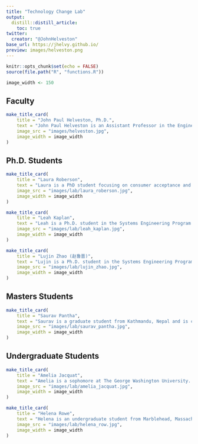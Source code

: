 ```yaml
---
title: "Technology Change Lab"
output:
  distill::distill_article:
    toc: true
twitter:
  creator: "@JohnHelveston"
base_url: https://jhelvy.github.io/
preview: images/helveston.png
---
```


```r
knitr::opts_chunk$set(echo = FALSE)
source(file.path("R", "functions.R"))

image_width <- 150
```

## Faculty

```r
make_title_card(
    title = "John Paul Helveston, Ph.D.",
    text = "John Paul Helveston is an Assistant Professor in the Engineering Management and Systems Engineering Department at the George Washington University. He studies technological change, with a particular interest in accelerating the transition to environmentally sustainable and energy-saving technologies. His research centers around how consumer preferences, market dynamics, and policy affect the emergence of critical technologies, such as electric vehicles and solar energy. He is an expert on China's rapidly emerging electric vehicle industry as well as the critical relationship between the US and China in developing and mass producing low carbon energy technologies. He applies an interdisciplinary approach to research, with expertise in discrete choice modeling and conjoint analysis as well as interview-based case studies. He has conducted extensive fieldwork in China, collaborating with colleagues at Beijing Normal University and China's State Information Center on past projects. He is a fluent speaker of Mandarin Chinese and also an award-winning swing dancer. John holds a Ph.D. and M.S. in Engineering and Public Policy from Carnegie Mellon University and a B.S. in Engineering Science and Mechanics from Virginia Tech.",
    image_src = "images/helveston.jpg",
    image_width = image_width
)
```

## Ph.D. Students

```r
make_title_card(
    title = "Laura Roberson",
    text = "Laura is a PhD student focusing on consumer acceptance and interaction with innovative technologies, especially in the transportation industry. Her research interests include electric vehicle adoption, innovation developments and policies that promote innovations. She also has 8+ years working for a global automotive manufacturer, giving her a balance of academic and industry knowledge and experience. Laura received her BS in Industrial and Systems Engineering from Virginia Tech and her MS in Systems Engineering from the great GWU EMSE department.",
    image_src = "images/lab/laura_roberson.jpg",
    image_width = image_width
)

make_title_card(
    title = "Leah Kaplan",
    text = "Leah is a Ph.D. student in the Systems Engineering Program at the George Washington University and a National Science Foundation Graduate Research Fellow. Leah graduated summa cum laude with her Bachelor’s in chemical engineering from the University of Arizona before moving to DC to pursue an interest in science policy. Leah interned with the House Committee on Science, Space, and Technology and worked for the Arizona State University Consortium for Science, Policy & Outcomes. Leah’s primary research interest is decision-making under uncertainty related to emerging technologies, with a focus on transportation. She aims to understand how we can leverage technologies for the benefit of, rather than detriment to, society.",
    image_src = "images/lab/leah_kaplan.jpg",
    image_width = image_width
)

make_title_card(
    title = "Lujin Zhao (赵鲁晋)",
    text = "Lujin is a Ph.D. student in the Systems Engineering Program at the George Washington University. Lujin received a B.S. in Agricultural and Resources Economics from University of Maryland, a M.S. degree in Economics from Tufts University, and a M.S. degree in Data Analytics from the George Washington University. His interests are China’s EV subsidy policies, environmental impacts from the EV industry, and energy policy. For the past several years, he has been living in the DC area and I really enjoy the summertime here except for that during June, July and August.",
    image_src = "images/lab/lujin_zhao.jpg",
    image_width = image_width
)
```

## Masters Students

```r
make_title_card(
    title = "Saurav Pantha",
    text = "Saurav is a graduate student from Kathmandu, Nepal and is currently earning his MS in Systems Engineering at The George Washington University (GW). Before GW, he worked at a business consulting firm based out of Bangalore, India, helping multiple automotive & banking clients to solve business problems through data analytics solutions. Within Dr. Helveston's lab, he has been supporting multiple research projects by setting up a pipeline for a MySQL database, writing R scripts to clean & wrangle data, and conducting literature surveys. When not in school, he loves to go on treks and watch Manchester United's soccer games live.",
    image_src = "images/lab/saurav_pantha.jpg",
    image_width = image_width
)
```

## Undergraduate Students

```r
make_title_card(
    title = "Amelia Jacquat",
    text = "Amelia is a sophomore at The George Washington University. Originally from New Orleans, LA, she is pursuing a Bachelors degree in Systems Engineering at the School of Engineering and Applied Sciences. She is also pursuing minors in Computer Science and Theatre. After graduation, she plans on pursuing her Masters degree in Systems Engineering. Amelia is excited to continue learning and growing as a researcher and young professional. She plans on using this valuable research experience in her future endeavors, whatever they may be.",
    image_src = "images/lab/amelia_jacquat.jpg",
    image_width = image_width
)

make_title_card(
    title = "Helena Rowe",
    text = "Helena is an undergraduate student from Marblehead, Massachusetts majoring in Systems Engineering and minoring in Sustainability at The George Washington University. In previous roles, she has worked for a small consulting firm, analyzed market research for a building materials start-up, and researched with a professor about climate change risks in the investment industry. Within Dr. Helveston's lab, she is researching electric vehicle (EV) sales forecasts over time from different organizations. She is seeking to better understand the uncertainty in these forecasts and trends over time, in relation to actual sales, and across different industries.",
    image_src = "images/lab/helena_row.jpg",
    image_width = image_width
)
```
